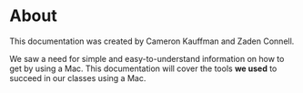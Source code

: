 # About

This documentation was created by Cameron Kauffman and Zaden Connell.

We saw a need for simple and easy-to-understand information on how to get by using a Mac.
This documentation will cover the tools **we used** to succeed in our classes using a Mac.